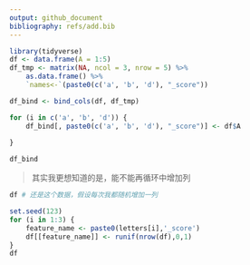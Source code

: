 ```yaml
---
output: github_document
bibliography: refs/add.bib
---
```


```r
library(tidyverse)
df <- data.frame(A = 1:5)
df_tmp <- matrix(NA, ncol = 3, nrow = 5) %>%
    as.data.frame() %>%
    `names<-`(paste0(c('a', 'b', 'd'), "_score"))

df_bind <- bind_cols(df, df_tmp)

for (i in c('a', 'b', 'd')) {
    df_bind[, paste0(c('a', 'b', 'd'), "_score")] <- df$A
    
}

df_bind
```

> 其实我更想知道的是，能不能再循环中增加列

```r
df # 还是这个数据，假设每次我都随机增加一列
```

```r
set.seed(123)
for (i in 1:3) {
    feature_name <- paste0(letters[i],'_score')
    df[[feature_name]] <- runif(nrow(df),0,1)
}
df
```

